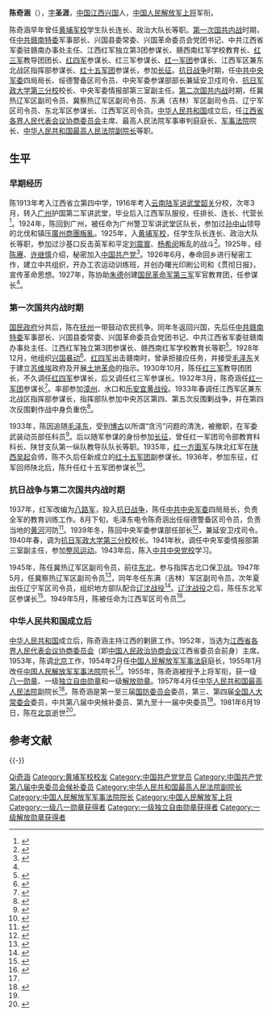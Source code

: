 {{Infobox_officeholder
|name           = 陈奇涵
|image name     = chenqihan.jpg
|image width    = 200
|now            = [[中国人民解放军上将|中国人民解放军上将]]
|now1           = [[中国人民解放军军事法院|中国人民解放军军事法院]]院长
|period         =
|period1        = 1954年11月 - 1957年4月
|sex            = 男
|different name = 字圣涯
|party          = {{CPC}}
|nationality    = {{PRC}}
|date of birth  = {{Birth date|1897|9|23}} 
|place of birth = {{QING}}[[江西省|江西省]][[兴国县|兴国县]]
|date of death  = {{Death date and age|1981|6|19|1897|8|24}} 
|place of death = {{PRC}}[[北京市|北京市]]
|spouse         = 王建德<br />卫彬 
|relatives      = <!-- 親屬姓名 --> 
|children       = 儿子：陈友西、陈崇北<br />女儿：陈祝东<ref>{{cite web|author=蒲德生|title=开国上将与夫人|url=http://club.china.com/data/thread/1011/2710/98/11/9_1.html|publisher=中华网|location=北京|date=2010-03-24|accessdate=2015-05-31|deadurl=yes|archiveurl=https://web.archive.org/web/20150222125258/http://club.china.com/data/thread/1011/2710/98/11/9_1.html|archivedate=2015-02-22}}</ref>
|profession     = 军人 
|religion       = [[社会主义|社会主义]]<br />[[共产主义|共产主义]]
|signature      = <!-- 簽名图片（只填写文件名） --> 
|sig width      = <!-- 签名图片宽度（不須加“px”） --> 
|website        = <!-- 個人網站 --> 
|educate        = [[黄埔军校|黄埔军校]]
|past           = <!-- 過往經歷 --> 
|work           = <!-- 作品著作 --> 
}}

'''陈奇涵'''（{{bd|1897年|9月23日|1981年|6月19日|catIdx=C陈}}），[[字|字]]'''圣涯'''，[[中国|中国]][[江西|江西]][[兴国县|兴国]]人，[[中国人民解放军上将|中国人民解放军上将]]军衔。

陈奇涵早年曾任[[黄埔军校|黄埔军校]]学生队长连长、政治大队长等职。[[第一次国共内战|第一次国共内战]]时期，任[[中共赣南特委|中共赣南特委]]军事部长、兴国县委常委、兴国革命委员会党团书记、中共江西省军委驻赣南办事处主任、江西红军独立第3团参谋长、赣西南红军学校教育长、[[红三军|红三军]]教导团团长、[[红四军_(红一方面军)|红四军]]参谋长、红三军参谋长、[[红一军团|红一军团]]参谋长、江西军区兼东北战区指挥部参谋长、[[红十五军团|红十五军团]]参谋长，参加[[长征|长征]]。[[抗日战争|抗日战争]]时期，任[[中共中央军委|中共中央军委]]四局局长、绥德警备区司令员、中央军委参谋部部长兼延安卫戍司令、[[北京外国语大学|抗日军政大学第三分校]]校长、中央军委情报部第三室副主任。[[第二次国共内战|第二次国共内战]]时期，任冀热辽军区副司令员、冀察热辽军区副司令员、东满（吉林）军区副司令员、辽宁军区司令员、东北军区参谋长、江西军区司令员。[[中华人民共和国|中华人民共和国]]成立后，任[[江西省各界人民代表会议协商委员会|江西省各界人民代表会议协商委员会]]主席、最高人民法院军事审判庭庭长、[[中国人民解放军军事法院|军事法院]]院长、[[中华人民共和国最高人民法院副院长|中华人民共和国最高人民法院副院长]]等职。

== 生平 ==
=== 早期经历 ===
陈1913年考入江西省立第四中学，1916年考入[[云南陆军讲武堂|云南陆军讲武堂]][[韶关|韶关]]分校，次年3月，转入[[广州|广州]]护国第二军讲武堂，毕业后入江西军队服役，任排长、连长、代营长<ref>{{cite book |title=《中国二十世纪纪事本末》 |volume = 附卷·人物 |editor = 周鸿、朱汉国 主编 |location = 济南 |publisher=山东人民出版社 |year=2000 |page = 428 |ISBN = 7-209-02403-4}}</ref>。1924年，陈回到广州，被任命为广州警卫军讲武堂区队长，参加过[[孙中山|孙中山]]领导的北伐和镇压[[廣州商團叛亂|廣州商團叛亂]]。1925年，入[[黄埔军校|黄埔军校]]，任学生队长连长、政治大队长等职，参加过沙基口反击英军和平定[[刘震寰_(1890年)|刘震寰]]、[[杨希闵|杨希闵]]叛乱的战斗<ref>{{cite book |author=王永均 |title=《黄埔军校三百名将传》 |year=1989 |location=广西人民出版社 |page = 377}}</ref>。1925年，经[[陈赓|陈赓]]、[[许继慎|许继慎]]介绍，秘密加入[[中国共产党|中国共产党]]<ref>{{cite book |author=《陈奇涵传》编写组 |title=《陈奇涵传》 |location = 北京 |publisher = 军事科学出版社 |year=1997 |ISBN = 7-80137-137-2 |page = 15}}</ref>。1926年6月，奉命回乡进行秘密工作，建立中共组织，开办工农运动训练班，并创办曙光印刷公司和《贯彻日报》，宣传革命思想。1927年，陈协助[[朱德|朱德]]创建[[国民革命军第三军|国民革命军第三军]]军官教育团，任参谋长<ref name="jfsj"/>。

=== 第一次国共内战时期 ===
[[国民政府|国民政府]]分共后，陈在[[抚州|抚州]]一带鼓动农民抗争。同年冬返回兴国，先后任[[中共赣南特委|中共赣南特委]]军事部长、兴国县委常委、兴国革命委员会党团书记、中共江西省军委驻赣南办事处主任、江西红军独立第3团参谋长、赣西南红军学校教育长等职<ref>{{cite book |title=《中国革命史手册》 |author=陈荣华 |year=1986 |publisher = 华中师范大学出版社 |page = 371}}</ref>。1928年12月，他组织[[兴国暴动|兴国暴动]]<ref>{{cite book |editor = 中共党史人物研究会 |title=《中共党史人物传》 |volume = 第58卷 |year=1996 |location = 西安 |publisher=陕西人民出版社 |ISBN = 7-224-03993-4 |page = 17}}</ref>。[[红四军|红四军]]出击赣南时，曾承担接应任务，并接受[[毛泽东|毛泽东]]关于建立[[苏维埃|苏维埃]]政府及开展[[土地革命|土地革命]]的指示。1930年10月，陈任[[红三军|红三军]]教导团团长，不久调任[[红四军_(红一方面军)|红四军]]参谋长，后又调任红三军参谋长。1932年3月，陈奇涵任[[红一军团|红一军团]]参谋长<ref>{{cite book |author=《中国人民解放军军史》编写组 |title=《中国人民解放军军史》 |volume = 第一卷 |year=2010 |publisher=军事科学出版社|page = 254 |ISBN = 978-7-80237-381-5}}</ref>。率部参加[[漳州战役|漳州]]、水口和[[乐安宜黄战役|乐安宜黄战役]]。1933年春调任江西军区兼东北战区指挥部参谋长，指挥部队参加中央苏区第四、第五次反围剿战争，并在第四次反围剿作战中身负重伤<ref name="jfsj">{{cite journal |url=http://news.ifeng.com/history/zhongguoxiandaishi/detail_2011_06/17/7072020_0.shtml |journal=党史文苑 |year=2007 |issue=11 |author=刘勉钰 |title=军法上将陈奇涵 |access-date=2015-06-07 |archive-date=2015-06-18 |archive-url=https://web.archive.org/web/20150618215952/http://news.ifeng.com/history/zhongguoxiandaishi/detail_2011_06/17/7072020_0.shtml |dead-url=no }}</ref>。

1933年，陈因追随[[毛泽东|毛泽东]]，受到[[博古|博古]]以所谓“贪污”问题的清洗，被撤职，在军委武装动员部任科员<ref>{{cite book |title=《江西兴国53位开国将领的浴血生涯》 |editor = [[吕黎平|吕黎平]] 主编 |page = 17 |location = 北京 |publisher=中共党史出版社 |year=2000 |ISBN = 7-80136-481-3}}</ref>。后以随军参谋的身份参加[[长征|长征]]，曾任红一军团司令部教育科科长、陕甘支队第一纵队教导队队长等职。1935年，[[红一方面军|红一方面军]]与陕北红军在[[陕西|陕西]][[吴起|吴起]]会师，陈不久后任新成立的[[红十五军团|红十五军团]]副参谋长。1936年，参加东征，红军回师陕北后，陈升任红十五军团参谋长<ref>{{cite book |title=《中华人民共和国史长编》 |volume = 第7卷 人物卷 |editor =刘国新、贺耀敏、刘晓 等 主编 |page = 35 |location = 天津 |publisher=天津人民出版社 |year=2010 |ISBN = 978-7-201-06469-7}}</ref>。

=== 抗日战争与第二次国共内战时期 ===
1937年，红军改编为[[八路军|八路军]]，投入[[抗日战争|抗日战争]]，陈任[[中共中央军委|中共中央军委]]四局局长，负责全军的教育训练工作。8月下旬，毛泽东电令陈奇涵出任绥德警备区司令员，负责当地的[[黄河|黄河]]河防<ref>{{cite book |author=王辅 |title=日军侵华战争 |location = 沈阳 |publisher=辽宁人民出版社 |year=2015 |page = 538 |ISBN = 978-7-205-08145-4 |volume = 第一卷}}</ref>。1939年冬，陈回中央军委参谋部任部长<ref>{{cite book |author=张明金、赵功德 |title=《中国人民解放军历史上的70个军》 |year=2006|publisher=解放军文艺出版社 |ISBN = 978-7-5033-1940-2 |page = 99}}</ref>，兼延安卫戍司令。1940年春，调为[[北京外国语大学|抗日军政大学第三分校]]校长。1941年秋，调任中央军委情报部第三室副主任，参加[[整风运动|整风运动]]。1943年后，陈入[[中共中央党校|中共中央党校]]学习。

1945年，陈任冀热辽军区副司令员，前往[[中国东北地区|东北]]，参与指挥古北口保卫战。1947年5月，任冀察热辽军区副司令员<ref>{{cite book |author=张明金、刘立勤 |title=《中国人民解放军历史上的200个军区》 |year=2010 |publisher=解放军文艺出版社 |location=北京 |page = 434 |ISBN = 978-7-5033-2252-5}}</ref>，同年冬任东满（吉林）军区副司令员，次年夏出任辽宁军区司令员，组织地方部队配合[[辽沈战役|辽沈战役]]<ref>{{cite book |author = 刘统 |title = 《中国革命战争纪实·解放战争·东北卷》 |year = 2007 |location = 北京 |publisher = 人民出版社 |ISBN = 978-7-01-004261-9 |page = 668}}</ref>。[[辽沈战役|辽沈战役]]之后，陈任东北军区参谋长<ref>{{cite book |author=《中国人民解放军军史》编写组 |title=《中国人民解放军军史》 |volume = 第三卷 |year=2010 |publisher=军事科学出版社 |page =332 |ISBN =978-7-80237-381-5}}</ref>。1949年5月，陈被任命为江西军区司令员<ref>{{cite book |language = zh-hans |author=《中国人民解放军第四野战军战史》编委会 |title=《中国人民解放军第四野战军战史》 |year=1998 |publisher=解放军出版社 |location=北京 |ISBN = 9787506554015 | page = 498}}</ref>。

=== 中华人民共和国成立后 ===
[[中华人民共和国|中华人民共和国]]成立后，陈奇涵主持江西的剿匪工作。1952年，当选为[[江西省各界人民代表会议协商委员会|江西省各界人民代表会议协商委员会]]（即[[中国人民政治协商会议|中国人民政治协商会议]]江西省委员会前身）主席。1953年，陈调[[北京|北京]]工作，1954年2月任[[中国人民解放军军事法院|中国人民解放军军事法庭]]庭长，1955年1月改任[[中国人民解放军军事法院|中国人民解放军军事法院]]院长<ref name="jfsj" />。1955年，陈奇涵被授予上将军衔，获一级[[八一勋章_(1955年)|八一勋章]]、一级[[独立自由勋章|独立自由勋章]]和一级[[解放勋章|解放勋章]]。1957年4月任[[中华人民共和国最高人民法院|中华人民共和国最高人民法院]]副院长<ref name="fzw">{{cite web |url = http://www.legaldaily.com.cn/bm/content/2013-04/11/content_4350485.htm?node=20737 |title = 军民融合促进军队司法制度建设 |publisher = 法制网 |date = 2013-04-11 |accessdate = 2015-06-07 |archive-date = 2014-11-08 |archive-url = https://web.archive.org/web/20141108212550/http://www.legaldaily.com.cn/bm/content/2013-04/11/content_4350485.htm?node=20737 |dead-url = no }}</ref>。陈奇涵是第一至三届[[中华人民共和国国防委员会|国防委员会]]委员，第三、第四届[[全国人大常委会|全国人大常委会]]委员，中共第八届中央候补委员、第九至十一届中央委员<ref name="jfsj"/>。1981年6月19日，陈在[[北京|北京]]逝世<ref name="bkqs">{{cite book |language=zh-hans |editor = 宋时轮 主编 |title=《[[中国大百科全书|中国大百科全书]]》 |volume = 军事I |page = 88 |year=1989 |location=北京 |publisher=中国大百科全书出版社 |ISBN = 7-5000-0247-5}}</ref>。

== 参考文献 ==
{{Reflist|2}}

{{-}}
{{中国人民解放军开国上将}}

{{Authority control}}
{{DEFAULTSORT:Chen陈奇涵}}
[[Category:陈姓|Qi奇涵]]
[[Category:黄埔军校校友|Category:黄埔军校校友]]
[[Category:中国共产党党员|Category:中国共产党党员]]
[[Category:中国共产党第八届中央委员会候补委员|Category:中国共产党第八届中央委员会候补委员]]
[[Category:中华人民共和国最高人民法院副院长|Category:中华人民共和国最高人民法院副院长]]
[[Category:中国人民解放军军事法院院长|Category:中国人民解放军军事法院院长]]
[[Category:中国人民解放军上将|Category:中国人民解放军上将]]
[[Category:一级八一勋章获得者|Category:一级八一勋章获得者]]
[[Category:一级独立自由勋章获得者|Category:一级独立自由勋章获得者]]
[[Category:一级解放勋章获得者|Category:一级解放勋章获得者]]